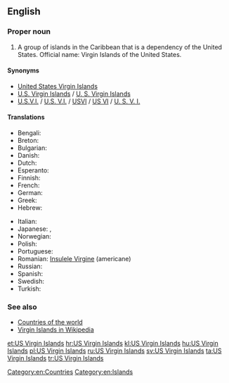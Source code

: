 ==English==
{{wikipedia}}

===Proper noun===
{{en-proper noun|head=[[US]] [[Virgin]] [[Island]]s}}

# A group of islands in the Caribbean that is a dependency of the United States. Official name: Virgin Islands of the United States.

====Synonyms====
* [[United States Virgin Islands]]
* [[U.S. Virgin Islands]] / [[U. S. Virgin Islands]]
* [[U.S.V.I.]] / [[U.S. V.I.]] / [[USVI]] / [[US VI]] / [[U. S. V. I.]] {{qualifier|abbreviations}}

====Translations====
{{trans-top|Country in the Carribean}}
* Bengali: {{t|bn|মার্কিন ভার্জিন দ্বীপপুঞ্জ}}
* Breton: {{t|br|Inizi Gwerc'h ar Stadoù-Unanet}}
* Bulgarian: {{t|bg|Вирджински острови}}
* Danish: {{t|da|Amerikanske Jomfruøer}}
* Dutch: {{t|nl|Amerikaanse Maagdeneilanden}}
* Esperanto: {{t|eo|Usonaj Virgulininsuloj}}
* Finnish: {{t|fi|Yhdysvaltain Neitsytsaaret}}
* French: {{t|fr|Iles Vierges américaines}}
* German: {{t|de|Amerikanische Jungferninseln}}
* Greek: {{t|el|Αμερικανικές Παρθένοι Νήσοι|f-p}}
* Hebrew: {{t|he|איי הבתולה האמריקניים|tr=Iyey ha-Btula ha-Americaniyim}}
{{trans-mid}}
* Italian: {{t|it|Isole Vergini americane}}
* Japanese: {{t|ja|アメリカ領ヴァージン諸島|tr=Amerika-ryō Vājin toshō}}, {{t|ja|米領ヴァージン諸島|tr=Beiryō Vājin toshō}}
* Norwegian: {{t|no|Amerikanske Jomfruøyene|p}}
* Polish: {{t|pl|Wyspy Dziewicze Stanów Zjednoczonych}}
* Portuguese: {{t+|pt|Ilhas Virgens Americanas}}
* Romanian: [[Insulele Virgine]] (americane) {{f-p}}
* Russian: {{t+|ru|Американские Виргинские острова|m-p|tr=Amerikánskije Virgínskije ostrová}}
* Spanish: {{t|es|Islas Vírgenes Americanas}}
* Swedish: {{t+|sv|Amerikanska Jungfruöarna}}
* Turkish: {{t|tr|ABD Virgin Adaları}}
{{trans-bottom}}

===See also===
* [[Appendix:Countries of the world|Countries of the world]]
* [[w:Virgin_Islands|Virgin Islands in Wikipedia]]

[[Category:en:Countries]]
[[Category:en:Islands]]

[[et:US Virgin Islands]]
[[hr:US Virgin Islands]]
[[kl:US Virgin Islands]]
[[hu:US Virgin Islands]]
[[pl:US Virgin Islands]]
[[ru:US Virgin Islands]]
[[sv:US Virgin Islands]]
[[ta:US Virgin Islands]]
[[tr:US Virgin Islands]]
